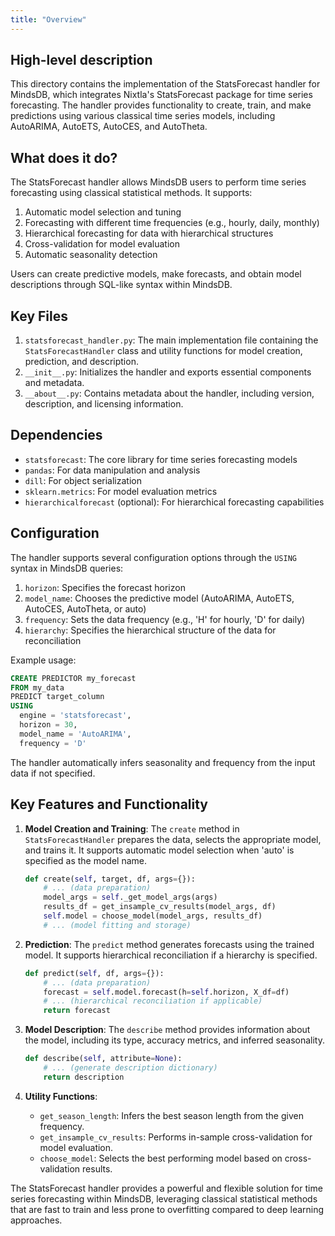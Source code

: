```yaml
---
title: "Overview"
---
```


## High-level description
This directory contains the implementation of the StatsForecast handler for MindsDB, which integrates Nixtla's StatsForecast package for time series forecasting. The handler provides functionality to create, train, and make predictions using various classical time series models, including AutoARIMA, AutoETS, AutoCES, and AutoTheta.

## What does it do?
The StatsForecast handler allows MindsDB users to perform time series forecasting using classical statistical methods. It supports:
1. Automatic model selection and tuning
2. Forecasting with different time frequencies (e.g., hourly, daily, monthly)
3. Hierarchical forecasting for data with hierarchical structures
4. Cross-validation for model evaluation
5. Automatic seasonality detection

Users can create predictive models, make forecasts, and obtain model descriptions through SQL-like syntax within MindsDB.

## Key Files
1. `statsforecast_handler.py`: The main implementation file containing the `StatsForecastHandler` class and utility functions for model creation, prediction, and description.
2. `__init__.py`: Initializes the handler and exports essential components and metadata.
3. `__about__.py`: Contains metadata about the handler, including version, description, and licensing information.

## Dependencies
- `statsforecast`: The core library for time series forecasting models
- `pandas`: For data manipulation and analysis
- `dill`: For object serialization
- `sklearn.metrics`: For model evaluation metrics
- `hierarchicalforecast` (optional): For hierarchical forecasting capabilities

## Configuration
The handler supports several configuration options through the `USING` syntax in MindsDB queries:

1. `horizon`: Specifies the forecast horizon
2. `model_name`: Chooses the predictive model (AutoARIMA, AutoETS, AutoCES, AutoTheta, or auto)
3. `frequency`: Sets the data frequency (e.g., 'H' for hourly, 'D' for daily)
4. `hierarchy`: Specifies the hierarchical structure of the data for reconciliation

Example usage:
```sql
CREATE PREDICTOR my_forecast
FROM my_data
PREDICT target_column
USING
  engine = 'statsforecast',
  horizon = 30,
  model_name = 'AutoARIMA',
  frequency = 'D'
```

The handler automatically infers seasonality and frequency from the input data if not specified.

## Key Features and Functionality

1. **Model Creation and Training**:
   The `create` method in `StatsForecastHandler` prepares the data, selects the appropriate model, and trains it. It supports automatic model selection when 'auto' is specified as the model name.

   ```python
   def create(self, target, df, args={}):
       # ... (data preparation)
       model_args = self._get_model_args(args)
       results_df = get_insample_cv_results(model_args, df)
       self.model = choose_model(model_args, results_df)
       # ... (model fitting and storage)
   ```

2. **Prediction**:
   The `predict` method generates forecasts using the trained model. It supports hierarchical reconciliation if a hierarchy is specified.

   ```python
   def predict(self, df, args={}):
       # ... (data preparation)
       forecast = self.model.forecast(h=self.horizon, X_df=df)
       # ... (hierarchical reconciliation if applicable)
       return forecast
   ```

3. **Model Description**:
   The `describe` method provides information about the model, including its type, accuracy metrics, and inferred seasonality.

   ```python
   def describe(self, attribute=None):
       # ... (generate description dictionary)
       return description
   ```

4. **Utility Functions**:
   - `get_season_length`: Infers the best season length from the given frequency.
   - `get_insample_cv_results`: Performs in-sample cross-validation for model evaluation.
   - `choose_model`: Selects the best performing model based on cross-validation results.

The StatsForecast handler provides a powerful and flexible solution for time series forecasting within MindsDB, leveraging classical statistical methods that are fast to train and less prone to overfitting compared to deep learning approaches.